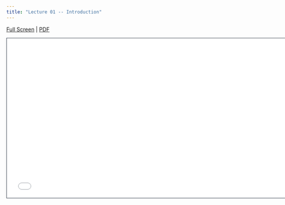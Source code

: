 ```yaml
---
title: "Lecture 01 -- Introduction"
---
```


[Full Screen](lecture-01.qmd) | [PDF]() 

```{=html}
<iframe class="slide-deck" src="lecture-01.html" height="420" width="747" style="border: 1px solid #2e3846;"></iframe>
```


